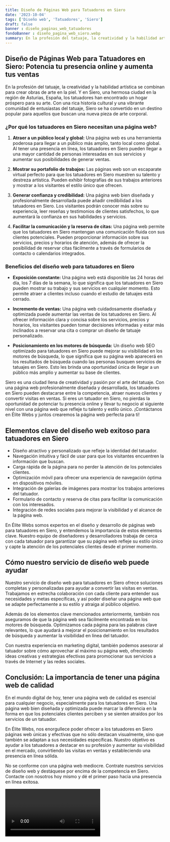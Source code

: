 ```yaml
---
title: Diseño de Páginas Web para Tatuadores en Siero
date: '2023-10-04'
tags: ['Diseño web', 'Tatuadores', 'Siero']
draft: false
banner : diseño_paginas_web_tatuadores
fondoBanner : diseño_pagina_web_siero.webp
summary: En la profesión del tatuaje, la creatividad y la habilidad artística se combinan para crear obras de arte en la piel. Y en Siero, una hermosa ciudad en la región de Asturias, España, los tatuadores han encontrado un hogar próspero para su arte. Con una rica historia cultural y una vibrante comunidad de entusiastas del tatuaje, Siero se ha convertido en un destino popular para aquellos que buscan una nueva pieza de arte corporal.
---
```


## Diseño de Páginas Web para Tatuadores en Siero: Potencia tu presencia online y aumenta tus ventas

En la profesión del tatuaje, la creatividad y la habilidad artística se combinan para crear obras de arte en la piel. Y en Siero, una hermosa ciudad en la región de Asturias, España, los tatuadores han encontrado un hogar próspero para su arte. Con una rica historia cultural y una vibrante comunidad de entusiastas del tatuaje, Siero se ha convertido en un destino popular para aquellos que buscan una nueva pieza de arte corporal.

### ¿Por qué los tatuadores en Siero necesitan una página web?

1. **Atraer a un público local y global:** Una página web es una herramienta poderosa para llegar a un público más amplio, tanto local como global. Al tener una presencia en línea, los tatuadores en Siero pueden llegar a una mayor cantidad de personas interesadas en sus servicios y aumentar sus posibilidades de generar ventas.

2. **Mostrar su portafolio de trabajos:** Las páginas web son un escaparate virtual perfecto para que los tatuadores en Siero muestren su talento y destreza artística. Pueden exhibir fotografías de sus trabajos anteriores y mostrar a los visitantes el estilo único que ofrecen.

3. **Generar confianza y credibilidad:** Una página web bien diseñada y profesionalmente desarrollada puede añadir credibilidad a los tatuadores en Siero. Los visitantes podrán conocer más sobre su experiencia, leer reseñas y testimonios de clientes satisfechos, lo que aumentará la confianza en sus habilidades y servicios.

4. **Facilitar la comunicación y la reserva de citas:** Una página web permite que los tatuadores en Siero mantengan una comunicación fluida con sus clientes potenciales. Pueden proporcionar información sobre sus servicios, precios y horarios de atención, además de ofrecer la posibilidad de reservar citas fácilmente a través de formularios de contacto o calendarios integrados.

### Beneficios del diseño web para tatuadores en Siero

- **Exposición constante:** Una página web está disponible las 24 horas del día, los 7 días de la semana, lo que significa que los tatuadores en Siero pueden mostrar su trabajo y sus servicios en cualquier momento. Esto permite atraer a clientes incluso cuando el estudio de tatuajes está cerrado.

- **Incremento de ventas:** Una página web cuidadosamente diseñada y optimizada puede aumentar las ventas de los tatuadores en Siero. Al ofrecer información clara y concisa sobre los servicios, precios y horarios, los visitantes pueden tomar decisiones informadas y estar más inclinados a reservar una cita o comprar un diseño de tatuaje personalizado.

- **Posicionamiento en los motores de búsqueda:** Un diseño web SEO optimizado para tatuadores en Siero puede mejorar su visibilidad en los motores de búsqueda, lo que significa que su página web aparecerá en los resultados de búsqueda cuando las personas busquen servicios de tatuajes en Siero. Esto les brinda una oportunidad única de llegar a un público más amplio y aumentar su base de clientes.

Siero es una ciudad llena de creatividad y pasión por el arte del tatuaje. Con una página web profesionalmente diseñada y desarrollada, los tatuadores en Siero pueden destacarse entre la competencia, atraer nuevos clientes y convertir visitas en ventas. Si eres un tatuador en Siero, no pierdas la oportunidad de potenciar tu presencia online y llevar tu negocio al siguiente nivel con una página web que refleje tu talento y estilo único. ¡Contáctanos en Élite Webs y juntos crearemos la página web perfecta para ti!

<GifSeo />

<Cta />

## Elementos clave del diseño web exitoso para tatuadores en Siero

- Diseño atractivo y personalizado que refleje la identidad del tatuador.
- Navegación intuitiva y fácil de usar para que los visitantes encuentren la información que buscan.
- Carga rápida de la página para no perder la atención de los potenciales clientes.
- Optimización móvil para ofrecer una experiencia de navegación óptima en dispositivos móviles.
- Integración de galerías de imágenes para mostrar los trabajos anteriores del tatuador.
- Formulario de contacto y reserva de citas para facilitar la comunicación con los interesados.
- Integración de redes sociales para mejorar la visibilidad y el alcance de la página web.

En Élite Webs somos expertos en el diseño y desarrollo de páginas web para tatuadores en Siero, y entendemos la importancia de estos elementos clave. Nuestro equipo de diseñadores y desarrolladores trabaja de cerca con cada tatuador para garantizar que su página web refleje su estilo único y capte la atención de los potenciales clientes desde el primer momento.

## Cómo nuestro servicio de diseño web puede ayudar

Nuestro servicio de diseño web para tatuadores en Siero ofrece soluciones completas y personalizadas para ayudar a convertir las visitas en ventas. Trabajamos en estrecha colaboración con cada cliente para entender sus necesidades y metas específicas, y así poder diseñar una página web que se adapte perfectamente a su estilo y atraiga al público objetivo.

Además de los elementos clave mencionados anteriormente, también nos aseguramos de que la página web sea fácilmente encontrada en los motores de búsqueda. Optimizamos cada página para las palabras clave relevantes, lo que ayudará a mejorar el posicionamiento en los resultados de búsqueda y aumentar la visibilidad en línea del tatuador.

Con nuestra experiencia en marketing digital, también podemos asesorar al tatuador sobre cómo aprovechar al máximo su página web, ofreciendo ideas creativas y estrategias efectivas para promocionar sus servicios a través de Internet y las redes sociales.

## Conclusión: La importancia de tener una página web de calidad

En el mundo digital de hoy, tener una página web de calidad es esencial para cualquier negocio, especialmente para los tatuadores en Siero. Una página web bien diseñada y optimizada puede marcar la diferencia en la forma en que los potenciales clientes perciben y se sienten atraídos por los servicios de un tatuador.

En Élite Webs, nos enorgullece poder ofrecer a los tatuadores en Siero páginas web únicas y efectivas que no sólo destacan visualmente, sino que también se adaptan a sus necesidades específicas. Nuestro objetivo es ayudar a los tatuadores a destacar en su profesión y aumentar su visibilidad en el mercado, convirtiendo las visitas en ventas y estableciendo una presencia en línea sólida.

No se conforme con una página web mediocre. Contrate nuestros servicios de diseño web y destáquese por encima de la competencia en Siero. Contacte con nosotros hoy mismo y dé el primer paso hacia una presencia en línea exitosa.

<Video />

<CtaBot job='Tatuadores' city='Siero'/>

<Gmaps query='Siero+españa+maps' />